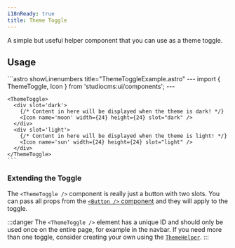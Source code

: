 ```yaml
---
i18nReady: true
title: Theme Toggle
---
```


A simple but useful helper component that you can use as a theme toggle.

## Usage

<Tabs>
  <TabItem label="Preview">
    <PreviewCard>
      <ThemeToggle>
        <Icon name='moon' width={24} height={24} slot="dark" />
        <Icon name='sun' width={24} height={24} slot="light" />
      </ThemeToggle>
    </PreviewCard>
  </TabItem>
  <TabItem label="Code">
    ```astro showLinenumbers title="ThemeToggleExample.astro"
    ---
    import { ThemeToggle, Icon } from 'studiocms:ui/components';
    ---

    <ThemeToggle>
      <div slot='dark'>
        {/* Content in here will be displayed when the theme is dark! */}
        <Icon name='moon' width={24} height={24} slot="dark" />
      </div>
      <div slot='light'>
        {/* Content in here will be displayed when the theme is light! */}
        <Icon name='sun' width={24} height={24} slot="light" />
      </div>
    </ThemeToggle>
    ```
  </TabItem>
</Tabs>

### Extending the Toggle

The `<ThemeToggle />` component is really just a button with two slots. You can pass all props from the 
<a href="/customizing/studiocms-ui/components/button/">`<Button />` component</a> and they will apply to the toggle. 

:::danger
The `<ThemeToggle />` element has a unique ID and should only be used once on the entire page, for example in the navbar. 
If you need more than one toggle, consider creating your own using the <a href="/customizing/studiocms-ui/components/theme-helper/">`ThemeHelper`</a>.
:::
